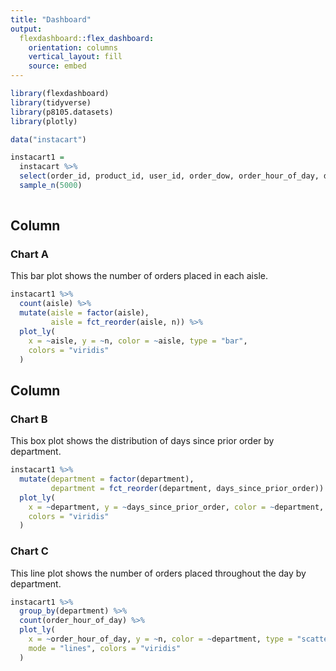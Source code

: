 ```yaml
---
title: "Dashboard"
output: 
  flexdashboard::flex_dashboard:
    orientation: columns
    vertical_layout: fill
    source: embed
---
```


```r
library(flexdashboard)
library(tidyverse)
library(p8105.datasets)
library(plotly)
```

```r
data("instacart")

instacart1 = 
  instacart %>% 
  select(order_id, product_id, user_id, order_dow, order_hour_of_day, days_since_prior_order, product_name, aisle_id, aisle, department_id, department) %>% 
  sample_n(5000)
  
```


Column {data-width=650}
-----------------------------------------------------------------------

### Chart A

This bar plot shows the number of orders placed in each aisle.

```r
instacart1 %>% 
  count(aisle) %>% 
  mutate(aisle = factor(aisle),
         aisle = fct_reorder(aisle, n)) %>% 
  plot_ly(
    x = ~aisle, y = ~n, color = ~aisle, type = "bar",
    colors = "viridis"
  )
```

Column {data-width=350}
-----------------------------------------------------------------------

### Chart B

This box plot shows the distribution of days since prior order by department.

```r
instacart1 %>% 
  mutate(department = factor(department),
         department = fct_reorder(department, days_since_prior_order)) %>% 
  plot_ly(
    x = ~department, y = ~days_since_prior_order, color = ~department, type = "box",
    colors = "viridis"
  )
```

### Chart C

This line plot shows the number of orders placed throughout the day by department. 

```r
instacart1 %>% 
  group_by(department) %>% 
  count(order_hour_of_day) %>% 
  plot_ly(
    x = ~order_hour_of_day, y = ~n, color = ~department, type = "scatter",
    mode = "lines", colors = "viridis"
  )
```

